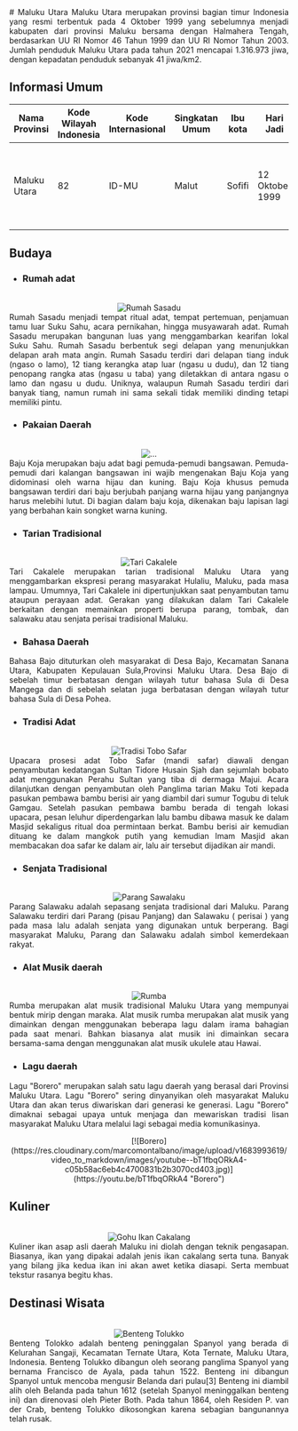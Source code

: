 <div align="justify">
   # Maluku Utara
   Maluku Utara merupakan provinsi bagian timur Indonesia yang resmi terbentuk pada 4 Oktober 1999 yang sebelumnya menjadi kabupaten dari provinsi Maluku bersama dengan Halmahera Tengah, berdasarkan UU RI Nomor 46 Tahun 1999 dan UU RI Nomor Tahun 2003. Jumlah penduduk Maluku Utara pada tahun 2021 mencapai 1.316.973 jiwa, dengan kepadatan penduduk sebanyak 41 jiwa/km2.

   ## Informasi Umum
   | Nama Provinsi | Kode Wilayah Indonesia | Kode Internasional | Singkatan Umum | Ibu kota |   Hari Jadi    |  Lambang                                                              |
   |---------------|------------------------|--------------------|----------------|----------|----------------|----------------------------------------------------------------------|
   | Maluku Utara  |            82          |         ID-MU      |  Malut         |  Sofifi  | 12 Oktober 1999| <div align="center"><img alt="Lambang" width="150" src="https://upload.wikimedia.org/wikipedia/commons/thumb/7/73/Coat_of_arms_of_North_Maluku.svg/90px-Coat_of_arms_of_North_Maluku.svg.png"/></div> |

   ## Budaya

   - ### Rumah adat
   <br/>
   <div align="center"><img alt="Rumah Sasadu" src="https://nyero.id/wp-content/uploads/2019/05/Rumah-Adat-Maluku-758x483.jpg"/></div>
   Rumah Sasadu menjadi tempat ritual adat, tempat pertemuan, penjamuan tamu luar Suku Sahu, acara pernikahan, hingga musyawarah adat. Rumah Sasadu merupakan bangunan luas yang menggambarkan kearifan lokal Suku Sahu. Rumah Sasadu berbentuk segi delapan yang menunjukkan delapan arah mata angin. Rumah Sasadu terdiri dari delapan tiang induk (ngaso o lamo), 12 tiang kerangka atap luar (ngasu u dudu), dan 12 tiang penopang rangka atas (ngasu u taba) yang diletakkan di antara ngasu o lamo dan ngasu u dudu. Uniknya, walaupun Rumah Sasadu terdiri dari banyak tiang, namun rumah ini sama sekali tidak memiliki dinding tetapi memiliki pintu.
   
   - ### Pakaian Daerah
   <br/>
   <div align="center"><img alt="..." src="https://s3.theasianparent.com/cdn-cgi/image/width=450,quality=90/tap-assets-prod/wp-content/uploads/sites/24/2021/08/pakaian-daerah-maluku-idkaya.jp"/></div>
   Baju Koja merupakan baju adat bagi pemuda-pemudi bangsawan. Pemuda-pemudi dari kalangan bangsawan ini wajib mengenakan Baju Koja yang didominasi oleh warna hijau dan kuning. Baju Koja khusus pemuda bangsawan terdiri dari baju berjubah panjang warna hijau yang panjangnya harus melebihi lutut. Di bagian dalam baju koja, dikenakan baju lapisan lagi yang berbahan kain songket warna kuning.
   
   - ### Tarian Tradisional
   <br/>
   <div align="center"><img alt="Tari Cakalele" src="https://akcdn.detik.net.id/community/media/visual/2022/03/01/putri-indonesia-maluku-menari-cakalele_169.jpeg?w=700&q=90"/></div>
   Tari Cakalele merupakan tarian tradisional Maluku Utara yang menggambarkan ekspresi perang masyarakat Hulaliu, Maluku, pada masa lampau. Umumnya, Tari Cakalele ini dipertunjukkan saat penyambutan tamu ataupun perayaan adat. Gerakan yang dilakukan dalam Tari Cakalele berkaitan dengan memainkan properti berupa parang, tombak, dan salawaku atau senjata perisai tradisional Maluku. 

   - ### Bahasa Daerah
   Bahasa Bajo dituturkan oleh masyarakat di Desa Bajo, Kecamatan Sanana Utara, Kabupaten Kepulauan Sula,Provinsi Maluku Utara. Desa Bajo di sebelah timur  berbatasan dengan wilayah tutur bahasa Sula di Desa Mangega dan di sebelah selatan juga berbatasan dengan wilayah tutur bahasa Sula di Desa Pohea.
   
   - ### Tradisi Adat
   <br/>
   <div align="center"><img alt="Tradisi Tobo Safar" src="https://indotimur.com/images/2017/11/preview_lnlpbq63_gq7nsef.jpg"/></div>
   Upacara prosesi adat Tobo Safar (mandi safar) diawali dengan penyambutan kedatangan Sultan Tidore Husain Sjah dan sejumlah bobato adat menggunakan Perahu Sultan yang tiba di dermaga Majui. Acara dilanjutkan dengan penyambutan oleh Panglima tarian Maku Toti kepada pasukan pembawa bambu  berisi air yang diambil dari sumur Togubu di teluk Gamgau. Setelah pasukan pembawa bambu berada di tengah lokasi upacara, pesan leluhur diperdengarkan lalu bambu dibawa masuk ke dalam Masjid sekaligus ritual doa permintaan berkat. Bambu berisi air kemudian dituang ke dalam mangkok putih yang kemudian Imam Masjid akan membacakan doa safar ke dalam air, lalu air tersebut dijadikan air mandi.
   
   - ### Senjata Tradisional
   <br/>
   <div align="center"><img alt="Parang Sawalaku" src="https://asset.kompas.com/crops/hXr1A72rHRGysk1CVM55pXTpqVw=/139x104:741x405/750x500/data/photo/2021/05/20/60a63036eaf99.png"/></div>
   Parang Salawaku adalah sepasang senjata tradisional dari Maluku. Parang Salawaku terdiri dari Parang (pisau Panjang) dan Salawaku ( perisai ) yang pada masa lalu adalah senjata yang digunakan untuk berperang. Bagi masyarakat Maluku, Parang dan Salawaku adalah simbol kemerdekaan rakyat. 
   
   - ### Alat Musik daerah
   <br/>
   <div align="center"><img alt="Rumba" src="https://i0.wp.com/lezgetreal.com/wp-content/uploads/2021/01/Rumba.jpg?resize=750%2C563&ssl=1"/></div>
   Rumba merupakan alat musik tradisional Maluku Utara yang mempunyai bentuk mirip dengan maraka. Alat musik rumba merupakan alat musik yang dimainkan dengan menggunakan beberapa lagu dalam irama bahagian pada saat menari. Bahkan biasanya alat musik ini dimainkan secara bersama-sama dengan menggunakan alat musik ukulele atau Hawai.
   
   - ### Lagu daerah
   Lagu "Borero" merupakan salah satu lagu daerah yang berasal dari Provinsi Maluku Utara. Lagu "Borero" sering dinyanyikan oleh masyarakat Maluku Utara dan akan terus diwariskan dari generasi ke generasi. Lagu "Borero" dimaknai sebagai upaya untuk menjaga dan mewariskan tradisi lisan masyarakat Maluku Utara melalui lagi sebagai media komunikasinya.
   <br/>
   <div align="center">[![Borero](https://res.cloudinary.com/marcomontalbano/image/upload/v1683993619/video_to_markdown/images/youtube--bT1fbqORkA4-c05b58ac6eb4c4700831b2b3070cd403.jpg)](https://youtu.be/bT1fbqORkA4 "Borero")</div>
   
   ## Kuliner
   <br/>
   <div align="center"><img alt="Gohu Ikan Cakalang" src="https://asset.kompas.com/crops/n5oX4Iy_-uhoy7GzilsmrLzURmE=/0x948:2304x2484/750x500/data/photo/2020/09/14/5f5eda757474c.jpg"/></div>
   Kuliner ikan asap asli daerah Maluku ini diolah dengan teknik pengasapan. Biasanya, ikan yang dipakai adalah jenis ikan cakalang serta tuna. Banyak yang bilang jika kedua ikan ini akan awet ketika diasapi. Serta membuat tekstur rasanya begitu khas.

   ## Destinasi Wisata
   <br/>
   <div align="center"><img alt="Benteng Tolukko" src="https://upload.wikimedia.org/wikipedia/commons/thumb/0/06/Fort_Tolukko_op_Ternate%2C_KITLV_178142.tiff/lossy-page1-360px-Fort_Tolukko_op_Ternate%2C_KITLV_178142.tiff.jpg"/></div>
   Benteng Tolokko adalah benteng peninggalan Spanyol yang berada di Kelurahan Sangaji, Kecamatan Ternate Utara, Kota Ternate, Maluku Utara, Indonesia. Benteng Tolukko dibangun oleh seorang panglima Spanyol yang bernama Francisco de Ayala, pada tahun 1522. Benteng ini dibangun Spanyol untuk mencoba mengusir Belanda dari pulau[3] Benteng ini diambil alih oleh Belanda pada tahun 1612 (setelah Spanyol meninggalkan benteng ini) dan direnovasi oleh Pieter Both. Pada tahun 1864, oleh Residen P. van der Crab, benteng Tolukko dikosongkan karena sebagian bangunannya telah rusak.
</div>